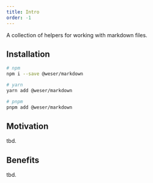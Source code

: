 ```yaml
---
title: Intro
order: -1
---
```


A collection of helpers for working with markdown files.

<PackageBadges package="@weser/markdown" />

## Installation

```sh
# npm
npm i --save @weser/markdown

# yarn
yarn add @weser/markdown

# pnpm
pnpm add @weser/markdown
```

## Motivation

tbd.

## Benefits

tbd.
